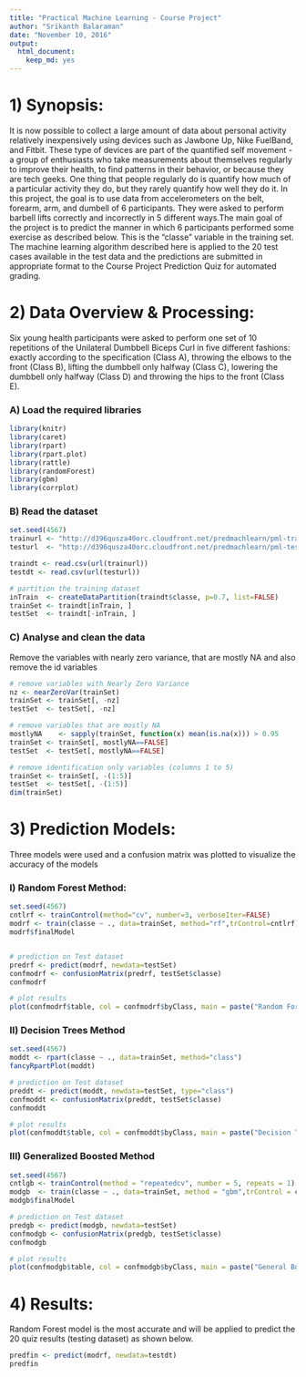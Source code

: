 ---
title: "Practical Machine Learning - Course Project"
author: "Srikanth Balaraman"
date: "November 10, 2016"
output: 
  html_document: 
    keep_md: yes
---

# 1) Synopsis:

It is now possible to collect a large amount of data about personal activity relatively inexpensively using devices such as Jawbone Up, Nike FuelBand, and Fitbit. These type of devices are part of the quantified self movement - a group of enthusiasts who take measurements about themselves regularly to improve their health, to find patterns in their behavior, or because they are tech geeks. One thing that people regularly do is quantify how much of a particular activity they do, but they rarely quantify how well they do it. In this project, the goal is to use data from accelerometers on the belt, forearm, arm, and dumbell of 6 participants. They were asked to perform barbell lifts correctly and incorrectly in 5 different ways.The main goal of the project is to predict the manner in which 6 participants performed some exercise as described below. This is the "classe" variable in the training set. The machine learning algorithm described here is applied to the 20 test cases available in the test data and the predictions are submitted in appropriate format to the Course Project Prediction Quiz for automated grading.

# 2) Data Overview & Processing:

Six young health participants were asked to perform one set of 10 repetitions of the Unilateral Dumbbell Biceps Curl in five different fashions: exactly according to the specification (Class A), throwing the elbows to the front (Class B), lifting the dumbbell only halfway (Class C), lowering the dumbbell only halfway (Class D) and throwing the hips to the front (Class E).

### A) Load the required libraries

```{r loadpck, echo=TRUE, warning=FALSE,message=FALSE}
library(knitr)
library(caret)
library(rpart)
library(rpart.plot)
library(rattle)
library(randomForest)
library(gbm)
library(corrplot)
```

### B) Read the dataset

```{r readdata, echo=TRUE}

set.seed(4567)
trainurl <- "http://d396qusza40orc.cloudfront.net/predmachlearn/pml-training.csv"
testurl  <- "http://d396qusza40orc.cloudfront.net/predmachlearn/pml-testing.csv"

traindt <- read.csv(url(trainurl))
testdt <- read.csv(url(testurl))

# partition the training dataset 
inTrain  <- createDataPartition(traindt$classe, p=0.7, list=FALSE)
trainSet <- traindt[inTrain, ]
testSet  <- traindt[-inTrain, ]

```

### C) Analyse and clean the data
Remove the variables with nearly zero variance, that are mostly NA and also remove the id variables
      
```{r cleandata, echo=TRUE, warning=FALSE,message=TRUE}

# remove variables with Nearly Zero Variance
nz <- nearZeroVar(trainSet)
trainSet <- trainSet[, -nz]
testSet  <- testSet[, -nz]

# remove variables that are mostly NA
mostlyNA    <- sapply(trainSet, function(x) mean(is.na(x))) > 0.95
trainSet <- trainSet[, mostlyNA==FALSE]
testSet  <- testSet[, mostlyNA==FALSE]

# remove identification only variables (columns 1 to 5)
trainSet <- trainSet[, -(1:5)]
testSet  <- testSet[, -(1:5)]
dim(trainSet)

```

# 3) Prediction Models:

Three models were used and a confusion matrix was plotted to visualize the accuracy of the models

### I) Random Forest Method: 

```{r rfmeth, echo=TRUE, warning=FALSE,message=TRUE,fig.width=15,fig.height=7}
set.seed(4567)
cntlrf <- trainControl(method="cv", number=3, verboseIter=FALSE)
modrf <- train(classe ~ ., data=trainSet, method="rf",trControl=cntlrf)
modrf$finalModel


# prediction on Test dataset
predrf <- predict(modrf, newdata=testSet)
confmodrf <- confusionMatrix(predrf, testSet$classe)
confmodrf

# plot results
plot(confmodrf$table, col = confmodrf$byClass, main = paste("Random Forest-Accuracy =",round(confmodrf$overall['Accuracy'], 4)))

```

### II) Decision Trees Method

```{r dtmeth, echo=TRUE, warning=FALSE,message=TRUE,fig.width=15,fig.height=7}
set.seed(4567)
moddt <- rpart(classe ~ ., data=trainSet, method="class")
fancyRpartPlot(moddt)

# prediction on Test dataset
preddt <- predict(moddt, newdata=testSet, type="class")
confmoddt <- confusionMatrix(preddt, testSet$classe)
confmoddt

# plot results
plot(confmoddt$table, col = confmoddt$byClass, main = paste("Decision Tree-Accuracy =",round(confmoddt$overall['Accuracy'], 4)))

```

### III) Generalized Boosted Method 

```{r gbmeth, echo=TRUE, warning=FALSE,message=TRUE,fig.width=15,fig.height=7}
set.seed(4567)
cntlgb <- trainControl(method = "repeatedcv", number = 5, repeats = 1)
modgb  <- train(classe ~ ., data=trainSet, method = "gbm",trControl = cntlgb, verbose = FALSE)
modgb$finalModel

# prediction on Test dataset
predgb <- predict(modgb, newdata=testSet)
confmodgb <- confusionMatrix(predgb, testSet$classe)
confmodgb

# plot results
plot(confmodgb$table, col = confmodgb$byClass, main = paste("General Bossted-Accuracy =",round(confmodgb$overall['Accuracy'], 4)))

```


# 4) Results:

Random Forest model is the most accurate and will be applied to predict the 20 quiz results (testing dataset) as shown below.

```{r result, echo=TRUE, warning=FALSE,message=FALSE,fig.width=15,fig.height=7}
predfin <- predict(modrf, newdata=testdt)
predfin

```
